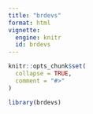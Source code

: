 ```yaml
---
title: "brdevs"
format: html
vignette:
  engine: knitr
  id: brdevs
---
```


```r
knitr::opts_chunk$set(
  collapse = TRUE,
  comment = "#>"
)
```

```r
library(brdevs)
```
